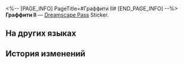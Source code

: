 <%-- [PAGE_INFO]
PageTitle=#Граффити II#
[END_PAGE_INFO] --%>
{{Предмет Инфобокс
|id          = 223801
|Изображение = Dreamscape Pass Sticker Граффити II.png
|Тип         = Dreamscape Pass Sticker
|Тип2        = Последний магнат Stickers
|Инвентарь   = 
|Редкость    = 4
|Эффект      = 
|Описание    = Пронумерованные наклейки, используемые для украшения дневника сновидений. Бывают самыми разными.
|Источник1   = [[Открыто по умолчанию]]
}}
{{Описание|Жизнь во лжи, пока всё не рухнет.}}
'''Граффити II''' — [[Dreamscape Pass]] Sticker.

==На других языках==
{{На других языках
|en   = Graffiti 2
|zhs  = 涂鸦•二
|zht  = 塗鴉•二
|ja   = ラクガキ・2
|ko   = 그래피티•2
|es   = Grafiti 2
|fr   = Graffiti 2
|ru   = Граффити II
|th   = กราฟฟิตี้ 2
|vi   = Graffiti 2
|de   = Graffiti 2
|id   = Grafiti 2
|pt   = Grafite 2
}}

==История изменений==
{{История изменений|3.5}}